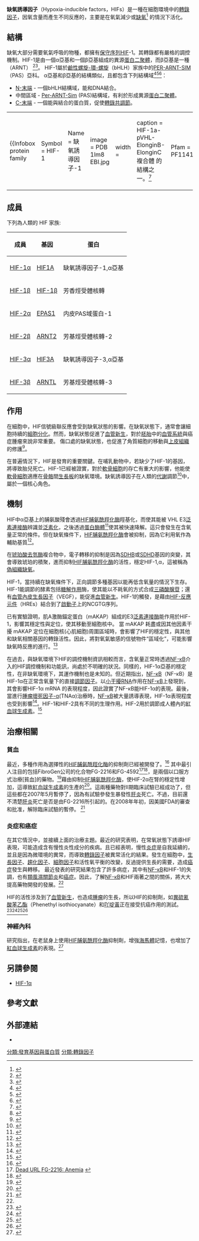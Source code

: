 {{copyedit|time=2019-10-08T17:26:15+00:00}}
{{infobox protein
| Name = [[缺氧誘導因子-1,α亞基|缺氧誘導因子-1,α亞基]] (hypoxia-inducible factor 1, alpha subunit)
| caption = 
| image = 
| width = 
| HGNCid = 4910
| Symbol = [[HIF1A|HIF1A]]
| AltSymbols = 
| EntrezGene = 3091
| OMIM = 603348
| RefSeq = NM_001530
| UniProt = Q16665
| PDB = 
| ECnumber = 
| Chromosome = 14
| Arm = q
| Band = 21
| LocusSupplementaryData = -q24
}}
{{infobox protein
| Name = [[芳香烴受體核轉|芳香烴受體核轉]] (aryl hydrocarbon receptor nuclear translocator)
| caption =
| image =
| width =
| HGNCid = 700
| Symbol = [[aryl_hydrocarbon_receptor_nuclear_translocator|ARNT]]
| AltSymbols = HIF1B, bHLHe2
| EntrezGene = 405
| OMIM =  126110
| RefSeq =  NM_001668
| UniProt =  P27540
| PDB =
| ECnumber =
| Chromosome = 1
| Arm = q
| Band = 21
| LocusSupplementaryData =
}}
{{infobox protein
| Name = [[内皮PAS域蛋白-1|内皮PAS域蛋白-1]] (endothelial PAS domain protein 1)
| caption =
| image =
| width =
| HGNCid = 3374
| Symbol = [[EPAS1|EPAS1]]
| AltSymbols = HIF2A, MOP2, PASD2, HLF
| EntrezGene = 2034
| OMIM = 603349
| RefSeq = NM_001430
| UniProt = Q99814
| PDB =
| ECnumber =
| Chromosome = 2
| Arm = p
| Band = 21
| LocusSupplementaryData = -p16
}}
{{infobox protein
| Name = [[芳香烴受體核轉-2|芳香烴受體核轉-2]] (aryl-hydrocarbon receptor nuclear translocator 2)
| caption =
| image =
| width =
| HGNCid = 16876
| Symbol = [[ARNT2|ARNT2]]
| AltSymbols = HIF2B, KIAA0307, bHLHe1
| EntrezGene = 9915
| OMIM = 606036
| RefSeq = NM_014862
| UniProt = Q9HBZ2
| PDB =
| ECnumber =
| Chromosome = 1
| Arm = q
| Band = 24
| LocusSupplementaryData =
}}
{{infobox protein
| Name = [[缺氧誘導因子-3,α亞基|缺氧誘導因子-3,α亞基]](hypoxia-inducible factor 3, alpha subunit)
| caption = 
| image = 
| width = 
| HGNCid = 15825
| Symbol = [[HIF3A|HIF3A]]
| AltSymbols = 
| EntrezGene = 64344
| OMIM = 609976
| RefSeq = NM_152794
| UniProt = Q9Y2N7
| PDB = 
| ECnumber = 
| Chromosome = 19
| Arm = q
| Band = 13
| LocusSupplementaryData = 
}}

'''缺氧誘導因子'''（Hypoxia-inducible factors，HIFs）是一種在細胞環境中的[[轉錄因子|轉錄因子]]，因氧含量而產生不同反應的，主要是在氧氣減少或[[缺氧|缺氧]]<ref name="pmid18410568">{{cite journal | author = Smith TG, Robbins PA, Ratcliffe PJ | title = The human side of hypoxia-inducible factor | journal = Br. J. Haematol. | volume = 141 | issue = 3 | pages = 325–34 |date=May 2008 | pmid = 18410568 | pmc = 2408651 | doi = 10.1111/j.1365-2141.2008.07029.x | url =   }}</ref>
的情況下活化。
== 結構 ==
缺氧大部分需要氧氣呼吸的物種，都擁有[[保守序列|保守序列]]HIF-1。其轉錄都有嚴格的調控機制。HIF-1是由一個α亞基和一個β亞基組成的異源[[蛋白二聚體|蛋白二聚體]]，而β亞基是一種{{le|芳香烃受体核转位子|Aryl hydrocarbon receptor nuclear translocator}}（ARNT） <ref name="pmid7539918">{{cite journal | author = Wang GL, Jiang BH, Rue EA, Semenza GL | title = Hypoxia-inducible factor 1 is a basic helix-loop-helix-PAS heterodimer regulated by cellular O2 tension | journal = Proc. Natl. Acad. Sci. U.S.A. | volume = 92 | issue = 12 | pages = 5510–4 |date=June 1995 | pmid = 7539918 | pmc = 41725 | doi = 10.1073/pnas.92.12.5510| url = }}</ref><ref name="pmid8663540">{{cite journal | author = Jiang BH, Rue E, Wang GL, Roe R, Semenza GL | title = Dimerization, DNA binding, and transactivation properties of hypoxia-inducible factor 1 | journal = J. Biol. Chem. | volume = 271 | issue = 30 | pages = 17771–8 |date=July 1996 | pmid = 8663540 | doi = 10.1074/jbc.271.30.17771| url =  }}</ref>。 HIF-1屬於[[鹼性螺旋-環-螺旋|鹼性螺旋-環-螺旋]]（bHLH）家族中的[[PER-ARNT-SIM|PER-ARNT-SIM]]（PAS）亞科。 α亞基和β亞基的結構類似，且都包含下列結構域<ref name="pmid9301332">{{cite journal | author = Zhulin IB, Taylor BL, Dixon R | title = PAS domain S-boxes in Archaea, Bacteria and sensors for oxygen and redox | journal = Trends Biochem. Sci. | volume = 22 | issue = 9 | pages = 331–3 |date=September 1997 | pmid = 9301332 | doi = 10.1016/S0968-0004(97)01110-9| url =  }}</ref><ref name="pmid9382818">{{cite journal | author = Ponting CP, Aravind L | title = PAS: a multifunctional domain family comes to light | journal = Curr. Biol. | volume = 7 | issue = 11 | pages = R674–7 |date=November 1997 | pmid = 9382818 | doi = 10.1016/S0960-9822(06)00352-6| url =  }}</ref><ref name="pmid16129688">{{cite journal | author = Yang J, Zhang L, Erbel PJ, Gardner KH, Ding K, Garcia JA, Bruick RK | title = Functions of the Per/ARNT/Sim domains of the hypoxia-inducible factor | journal = J. Biol. Chem. | volume = 280 | issue = 43 | pages = 36047–54 |date=October 2005 | pmid = 16129688 | doi = 10.1074/jbc.M501755200 | url =  }}</ref>：

*  [[N-末端|N-末端]] - 一個bHLH結構域，能和DNA結合。
*  中間區域 - [[Per-ARNT-Sim|Per-ARNT-Sim]] (PAS)結構域，有利於形成異源[[蛋白二聚體|蛋白二聚體]]。
*  [[C-末端|C-末端]] - 一個能與{{le|转录辅调节因子|Transcription coregulator}}結合的蛋白質，促使[[轉錄共調節|轉錄共調節]]。
{|
|- valign=top
|{{Infobox protein family
| Symbol = HIF-1
| Name = 缺氧誘導因子-1
| image = PDB 1lm8 EBI.jpg
| width = 
| caption = HIF-1a-pVHL-ElonginB-ElonginC 複合體 的結構之一。<ref name="pmid12004076">{{cite journal |author=Min JH, Yang H, Ivan M, Gertler F, Kaelin WG, Pavletich NP |title=Structure of an HIF-1alpha -pVHL complex: hydroxyproline recognition in signaling |journal=Science |volume=296 |issue=5574 |pages=1886–9 |date=June 2002 |pmid=12004076 |doi=10.1126/science.1073440 |url=}}</ref>
| Pfam = PF11413
| Pfam_clan = 
| InterPro = 
| SMART = 
| PROSITE = 
| MEROPS =
| SCOP = 
| TCDB = 
| OPM family = 
| OPM protein = 
| PDB = 
}}
|{{Infobox protein family
| Symbol = HIF-1a_CTAD
| Name = HIF-1α的C末端激活域
| image = PDB 1l3e EBI.jpg
| width = 
| caption = 缺氧誘導因子-1,α亞基 的結構之一 .<ref name="pmid11959990">{{cite journal |author=Freedman SJ, Sun ZY, Poy F, ''et al.'' |title=Structural basis for recruitment of CBP/p300 by hypoxia-inducible factor-1 alpha |journal=Proc. Natl. Acad. Sci. U.S.A. |volume=99 |issue=8 |pages=5367–72 |date=April 2002 |pmid=11959990 |pmc=122775 |doi=10.1073/pnas.082117899 |url=}}</ref>
| Pfam = PF08778
| Pfam_clan = 
| InterPro = IPR014887
| SMART = 
| PROSITE = 
| MEROPS =
| SCOP = 1l3e
| TCDB = 
| OPM family = 
| OPM protein = 
| PDB = {{PDB2|1h2k}}, {{PDB2|1h2l}}, {{PDB2|1l3e}}, {{PDB2|1l8c}} 
}}
|}

== 成員 ==
下列為人類的 HIF 家族:

{| class="wikitable" border="1"
|-
! 成員
! 基因
! 蛋白
|-
| [[HIF1A|HIF-1α]]
| [https://web.archive.org/web/20170828144049/http://www.genenames.org/cgi-bin/gene_symbol_report?q=data%2Fhgnc_data.php&match=HIF1A HIF1A]
| 缺氧誘導因子-1,α亞基
|-
| [[HIF1B|HIF-1β]]
| [https://web.archive.org/web/20160512133940/http://www.genenames.org/cgi-bin/gene_symbol_report?q=data%2Fhgnc_data.php&match=ARNT HIF-1β]
| 芳香烴受體核轉
|-
| [[EPAS1|HIF-2α]]
| [https://web.archive.org/web/20160401050308/http://www.genenames.org/cgi-bin/gene_symbol_report?q=data%2Fhgnc_data.php&match=EPAS1 EPAS1]
| 内皮PAS域蛋白-1
|-
| [[ARNT2|HIF-2β]]
| [https://web.archive.org/web/20170422020343/http://www.genenames.org/cgi-bin/gene_symbol_report?q=data%2Fhgnc_data.php&match=ARNT2 ARNT2]
| 芳基烴受體核轉-2
|-
| [[HIF3A|HIF-3α]]
| [https://web.archive.org/web/20180107120112/https://www.genenames.org/cgi-bin/gene_symbol_report?q=data%2Fhgnc_data.php&match=HIF3A HIF3A]
| 缺氧誘導因子-3,α亞基
|-
| [[ARNTL|HIF-3β]]
| [https://web.archive.org/web/20170823132343/http://www.genenames.org/cgi-bin/gene_symbol_report?q=data%2Fhgnc_data.php&match=ARNTL ARNTL]
| 芳基烴受體核轉-3
|}

== 作用 ==
在細胞中，HIF信號級聯反應會受到缺氧狀態的影響。在缺氧狀態下，通常會讓細胞持續的[[分化|細胞分化]]。然而，缺氧狀態促進了[[血管新生|血管新生]]，對於[[胚胎|胚胎]]中的[[循環系統|血管系統]]與癌症腫瘤來說非常重要。 傷口處的缺氧狀態，也促進了角質細胞的移動與[[上皮組織|上皮組織]]的修護<ref name="Benizri">{{cite journal | author = Benizri E, Ginouvès A, Berra E | title = The magic of the hypoxia-signaling cascade | journal = Cell. Mol. Life Sci. | volume = 65 | issue = 7-8 | pages = 1133–49 |date=April 2008 | pmid = 18202826 | doi = 10.1007/s00018-008-7472-0 | url =https://archive.org/details/sim_cellular-and-molecular-life-sciences_2008-04_65_7-8/page/1133| issn = }}</ref>。

在普遍情況下，HIF是發育的重要關鍵。在哺乳動物中，若缺少了HIF-1的基因，將導致胎兒死亡。HIF-1已經被證實，對於[[軟骨細胞|軟骨細胞]]的存亡有重大的影響，他能使[[軟骨細胞|軟骨細胞]]適應在[[骨骼|骨骼]]間[[生長板|生長板]]的缺氧環境。缺氧誘導因子在人類的[[代謝|代謝]]調節<ref name="Formenti">{{cite journal | author = Formenti F, Constantin-Teodosiu D, Emmanuel Y, Cheeseman J, Dorrington KL, Edwards LM, Humphreys SM, Lappin TR, McMullin MF, McNamara CJ, Mills W, Murphy JA, O'Connor DF, Percy MJ, Ratcliffe PJ, Smith TG, Treacy M, Frayn KN, Greenhaff PL, Karpe F, Clarke K, Robbins PA | title = Regulation of human metabolism by hypoxia-inducible factor | journal = Proc. Natl. Acad. Sci. U.S.A. | volume = 107 | issue = 28 | pages = 12722–7 |date=July 2010 | pmid = 20616028 | pmc = 2906567 | doi = 10.1073/pnas.1002339107 | url = | issn = }}</ref>中，屬於一個核心角色。

== 機制 ==
HIF中α亞基上的脯氨酸殘會透過[[缺氧誘導因子基脯氨酰羥化酶|HIF脯氨酰羥化酶]]羥基化，而使其能被 VHL E3[[泛素連接酶|泛素連接酶]]辨識並[[泛素化|泛素化]]，之後透過[[蛋白酶體|蛋白酶體]]<ref name="pmid10353251">{{cite journal | author = Maxwell PH, Wiesener MS, Chang GW, Clifford SC, Vaux EC, Cockman ME, Wykoff CC, Pugh CW, Maher ER, Ratcliffe PJ | title = The tumour suppressor protein VHL targets hypoxia-inducible factors for oxygen-dependent proteolysis | journal = Nature | volume = 399 | issue = 6733 | pages = 271–5 |date=May 1999 | pmid = 10353251 | doi = 10.1038/20459 }}</ref>使其被快速降解。這只會發生在含氧量正常的條件。但在缺氧條件下，[[缺氧誘導因子基脯氨酰羥化酶|HIF脯氨酰羥化酶]]會被抑制，因為它利用氧作為輔助基質<ref name="pmid15304631">{{cite journal | author = Semenza GL | title = Hydroxylation of HIF-1: oxygen sensing at the molecular level | journal = Physiology (Bethesda) | volume = 19 | issue = 4| pages = 176–82 |date=August 2004 | pmid = 15304631 | doi = 10.1152/physiol.00001.2004  }}</ref>。

在[[琥珀酸去氫酶|琥珀酸去氫酶]]複合物中，電子轉移的抑制是因為[[SDHB|SDHB]]或[[SDHD|SDHD]]基因的突變，其會導致琥珀的積聚，進而抑制[[缺氧誘導因子基脯氨酰羥化酶|HIF脯氨酰羥化酶]]的活性，穩定HIF-1,α，這被稱為[[偽組織缺氧|偽組織缺氧]]。

HIF-1，當持續在缺氧條件下，正向調節多種基因以能再低含氧量的情況下生存。 HIF-1能調節的酵素包括[[糖解|糖解作用]]酶，使其能以不耗氧的方式合成[[三磷酸腺苷|三磷酸腺苷]]；還有[[血管內皮生長因子|血管內皮生長因子]]（VEGF），能促進[[血管生成|血管新生]]。HIF-1的觸發，是藉由[[HIF-反應元件|HIF-反應元件]]（HREs）結合到了[[啟動子|啟動子]]上的NCGTG序列。


已有實驗證明，肌A激酶錨定蛋白（mAKAP）組成的E3[[泛素連接酶|泛素連接酶]]能作用於HIF-1，影響其穩定性與定位，使其移動至細胞核中。 當 mAKAP 耗盡或因其他因素干擾 mAKAP 定位在細胞核(心肌細胞)周圍區域時，會影響了HIF的穩定性，與其他和缺氧相關基因的轉錄活性。因此，將對氧氣敏感的信號物件“區域化”，可能影響缺氧時反應的進行。<ref name="pmid19109240">{{cite journal | author = Wong W, Goehring AS, Kapiloff MS, Langeberg LK, Scott JD | title = mAKAP compartmentalizes oxygen-dependent control of HIF-1alpha | journal = Sci Signal | volume = 1 | issue = 51 | pages = ra18 | year = 2008 | pmid = 19109240 | pmc = 2828263 | doi = 10.1126/scisignal.2000026  }}</ref>

在過去，與缺氧環境下HIF的調控機制資訊相較而言，含氧量正常時透過[[NF-κB|NF-κB]]介入的HIF調控機制和功能訊，尚處於不明確的狀況。同樣的，HIF-1α亞基的穩定性，在非缺氧環境下，其運作機制也是未知的。但近期指出，[[核因子活化B細胞κ輕鏈增強子|NF-κB]]（NF-κB）是HIF-1α在正常含氧量下的直接[[調節因子|調節因子]]。以[[小干擾RNA|小干擾RNA]]作用在[[NF-κB|NF-κB]]上發現到，其會影響HIF-1α mRNA 的表現程度，因此證實了NF-κB能HIF-1α的表現。最後，當進行[[腫瘤壞死因子-α|腫瘤壞死因子-α]](TNAα)治療時，[[NF-κB|NF-κB]]被大量誘導表現，HIF-1α表現程度也受到影響<ref name="pmid18393939">{{cite journal | author = van Uden P, Kenneth NS, Rocha S | title = Regulation of hypoxia-inducible factor-1alpha by NF-kappaB | journal = Biochem J. | volume = 412 | issue = 3 | pages = 477–484 | year = 2008 | pmid = 18393939 | doi = 10.1042/BJ20080476 | url = http://www.hif1.com | pmc = 2474706 | access-date = 2022-03-25 | archive-date = 2019-09-02 | archive-url = https://web.archive.org/web/20190902091348/http://hif1.com/ | dead-url = no }}</ref>。HIF-1和HIF-2具有不同的生理作用。HIF-2用於調節成人體內的[[紅血球生成素|紅血球生成素]]。<ref name="pmid20444740">{{cite journal | author = Haase VH | title = Hypoxic regulation of erythropoiesis and iron metabolism | journal = Am. J. Physiol. Renal Physiol. | volume = 299 | issue = 1 | pages = F1–13 |date=July 2010 | pmid = 20444740 | pmc = 2904169 | doi = 10.1152/ajprenal.00174.2010  }}</ref>

== 治療相關 ==

===貧血===
最近，多種作用為選擇性的[[缺氧誘導因子基脯氨酰羥化酶|HIF脯氨酰羥化酶]]的抑制劑已經被開發了。<ref name="pmid17627521">{{cite journal | author = Bruegge K, Jelkmann W, Metzen E | title = Hydroxylation of hypoxia-inducible transcription factors and chemical compounds targeting the HIF-alpha hydroxylases | journal = Curr. Med. Chem. | volume = 14 | issue = 17 | pages = 1853–62 | year = 2007 | pmid = 17627521 | doi = 10.2174/092986707781058850| url =  }}</ref> 其中最引人注目的包括FibroGen公司的化合物FG-2216和FG-4592<ref>[http://www.fibrogen.com/programs/fg-2216/ Dead URL FG-2216: Anemia] {{webarchive|url=https://web.archive.org/web/20080928115535/http://www.fibrogen.com/programs/fg-2216/ |date=2008-09-28 }}</ref><ref>{{cite web |url=http://www.fibrogen.com/Anemia_Clinical_Studies |title=存档副本 |accessdate=2009-05-19 |deadurl=yes |archiveurl=https://web.archive.org/web/20110710235813/http://www.fibrogen.com/Anemia_Clinical_Studies |archivedate=2011-07-10 }}</ref>，是兩個以口服方式治療[貧血]的藥物。<ref name="pmid18301799">{{cite journal | author = Cases A | title = The latest advances in kidney diseases and related disorders | journal = Drug news & perspectives | volume = 20 | issue = 10 | pages = 647–54 |date=December 2007 | pmid = 18301799 | doi = | url = http://journals.prous.com/journals/servlet/xmlxsl/pk_journals.xml_summaryn_pr?p_JournalId=3&p_RefId=3919 | issn =  0214-0934 }}</ref>藉由抑制[[缺氧誘導因子基脯氨酰羥化酶|HIF脯氨酰羥化酶]]，使HIF-2α在腎的穩定性增加，這導致[[紅血球生成素|紅血球生成素]]的生產的<ref name="pmid17557894">{{cite journal | author = Hsieh MM, Linde NS, Wynter A, Metzger M, Wong C, Langsetmo I, Lin A, Smith R, Rodgers GP, Donahue RE, Klaus SJ, Tisdale JF | title = HIF prolyl hydroxylase inhibition results in endogenous erythropoietin induction, erythrocytosis, and modest fetal hemoglobin expression in rhesus macaques | journal = Blood | volume = 110 | issue = 6 | pages = 2140–7 |date=September 2007 | pmid = 17557894 | pmc = 1976368 | doi = 10.1182/blood-2007-02-073254 | url = | issn = }}</ref>。這兩種藥物對II期臨床試驗已經成功了，但這些都在2007年5月暫停了，因為有試驗參發生暴發性[[肝炎|肝炎]]死亡。不過，目前還不清楚[[肝炎|肝炎]]死亡是否是由FG-2216所引起的。在2008年年初，因美國FDA的審查和批准，解除臨床試驗的暫停。 <ref>{{Cite web |url=http://www.astellas.com/en/corporate/news/pdf/080402_eg.pdf |title=The FDA Accepts the Complete Response for Clinical Holds of FG-2216/FG-4592 for the Treatment of Anemia |access-date=2014-06-22 |archive-url=https://web.archive.org/web/20150923175524/http://www.astellas.com/en/corporate/news/pdf/080402_eg.pdf |archive-date=2015-09-23 |dead-url=yes }}</ref>

=== 炎症和癌症  ===
在其它情況中，並接續上面的治療主題。最近的研究表明，在常氧狀態下誘導HIF表現，可能造成含有慢性炎性成分的疾病。且已經表明，慢性[[炎症|炎症]]是自我延續的，並且是因為微環境的異常，而導致[[轉錄因子|轉錄因子]]被異常活化的結果。發生在細胞中，[[生長因子|生長因子]]、[[趨化因子|趨化因子]]、[[細胞因子|細胞因子]]和活性氧平衡的改變，反過提供生長的需要，造成[[癌症|癌症]]發生與轉移。 最近發表的研究結果包含了許多病症，其中有[[NF-κB|NF-κB]]和HIF-1的失調，也有[[類風濕關節炎|類風濕關節炎]]和[[癌症|癌症]]。因此，了解[[NF-κB|NF-κB]]和HIF兩著之間的關係，將大大提高藥物開發的發展。<ref name="pmid18393939"/>

HIF的活性涉及到了[[血管新生|血管新生]]，也造成[[腫瘤|腫瘤]]的生長，所以HIF的抑制劑，如[[異硫氰酸苯乙酯|異硫氰酸苯乙酯]]（Phenethyl isothiocyanate）和[[吖啶黃|吖啶黃]]正在接受抗癌作用的測試。<ref>{{cite journal|pages=17910–17915|title=Acriflavine inhibits HIF-1 dimerization, tumor growth, and vascularization|volume=106|issue=42|date=2009-10-20|journal=Proceedings of the National Academy of Sciences|url=http://www.pnas.org/cgi/doi/10.1073/pnas.0909353106|accessdate=2018-04-02|author=KangAe Lee, Huafeng Zhang, David Z. Qian, Sergio Rey, Jun O. Liu, Gregg L. Semenza|doi=10.1073/pnas.0909353106}}</ref><ref name="pmid20546646">{{cite journal | author = Syed Alwi SS, Cavell BE, Telang U, Morris ME, Parry BM, Packham G | title = In vivo modulation of 4E binding protein 1 (4E-BP1) phosphorylation by watercress: a pilot study | journal = Br. J. Nutr. | volume = 104 | issue = 9 | pages = 1288–96 |date=November 2010 | pmid = 20546646 | doi = 10.1017/S0007114510002217 | url = | issn = }}</ref><ref name="pmid17933687">{{cite journal | author = Semenza GL | title = Evaluation of HIF-1 inhibitors as anticancer agents | journal = Drug Discov. Today | volume = 12 | issue = 19-20 | pages = 853–9 |date=October 2007 | pmid = 17933687 | doi = 10.1016/j.drudis.2007.08.006 | url = | issn = }}</ref><ref name="pmid16940159">{{cite journal | author = Melillo G | title = Inhibiting hypoxia-inducible factor 1 for cancer therapy | journal = Mol. Cancer Res. | volume = 4 | issue = 9 | pages = 601–5 |date=September 2006 | pmid = 16940159 | doi = 10.1158/1541-7786.MCR-06-0235 | url = | issn = }}</ref>

=== 神經內科 ===
研究指出，在老鼠身上使用[[缺氧誘導因子基脯氨酰羥化酶|HIF脯氨酰羥化酶]]抑制劑，增強[[海馬體|海馬體]]記憶，也增加了[[紅血球生成素|紅血球生成素]]的表現。<ref>{{cite journal|title=Hypoxia inducible factor stabilization leads to lasting improvement of hippocampal memory in healthy mice|pages=80–84|issn=1872-7549|journal=Behavioural Brain Research|volume=208|issue=1|date=2010-03-17|doi=10.1016/j.bbr.2009.11.010|url=https://www.ncbi.nlm.nih.gov/pubmed/19900484|accessdate=2019-02-12|author=Bartosz Adamcio, Swetlana Sperling, Nora Hagemeyer, Gail Walkinshaw, Hannelore Ehrenreich|pmid=19900484|archive-date=2019-07-22|archive-url=https://web.archive.org/web/20190722194408/https://www.ncbi.nlm.nih.gov/pubmed/19900484|dead-url=no}}</ref>

== 另請參閱 ==
* [[HIF1A|HIF-1α]]

== 參考文獻 ==
{{Reflist|2}}

== 外部連結 ==
* {{MeshName|Hypoxia-Inducible+Factor+1}}

{{Transcription factors|g1}}

{{DEFAULTSORT:Hypoxia-Inducible Factors}}
[[分類:發育基因與蛋白質|分類:發育基因與蛋白質]]
[[分類:轉錄因子|分類:轉錄因子]]